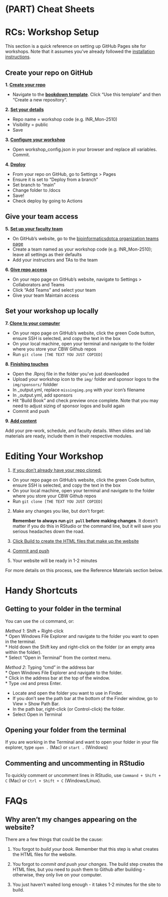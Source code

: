 # (PART) Cheat Sheets {-}

# RCs: Workshop Setup {#rc-cheatsheet}
This section is a quick reference on setting up GitHub Pages site for workshops. Note that it assumes you've already followed the [installation instructions](#installs).

## Create your repo on GitHub
**1. [Create your repo](#create-repo)**

* Navigate to the **<a href="https://github.com/cbw-dev/bookdown-template" target="_blank">bookdown template</a>**. Click "Use this template" and then "Create a new repository". 

**2. [Set your details](#create-repo)**  

* Repo name = workshop code (e.g. INR_Mon-2510)
* Visibility = public
* Save

**3. [Configure your workshop](#configure-details)**  

* Open workshop_config.json in your browser and replace all variables. Commit.

**4. [Deploy](#deploy-website)**  

* From your repo on GitHub, go to Settings > Pages
* Ensure it is set to "Deploy from a branch"
* Set branch to "main"
* Change folder to /docs
* Save!
* Check deploy by going to Actions

## Give your team access
**5. [Set up your faculty team](#faculty-team)**  

* On GitHub's website, go to the [bioinformaticsdotca organization teams page](https://github.com/orgs/bioinformaticsdotca/teams)
* Create a team named as your workshop code (e.g. INR_Mon-2510); leave all settings as their defaults
* Add your instructors and TAs to the team

**6. [Give repo access](#faculty-team)**  

* On your repo page on GitHub's website, navigate to Settings > Collaborators and Teams
* Click "Add Teams" and select your team
* Give your team Maintain access

## Set your workshop up locally
**7. [Clone to your computer](#clone)**  

* On your repo page on GitHub's website, click the green Code button, ensure SSH is selected, and copy the text in the box
* On your local machine, open your terminal and navigate to the folder where you store your CBW Github repos
* Run ``git clone [THE TEXT YOU JUST COPIED]``

**8. [Finishing touches](#finishing-touches)**  

* Open the .Rproj file in the folder you've just downloaded
* Upload your workshop icon to the ``img/`` folder and sponsor logos to the ``img/sponsors/`` foldder
* In _output.yml, replace ``missingimg.png`` with your icon's filename
* In _output.yml, add sponsors
* Hit "Build Book" and check preview once complete. Note that you may need to adjust sizing of sponsor logos and build again
* Commit and push

**9. [Add content](#whats-next)**

Add your pre-work, schedule, and faculty details. When slides and lab materials are ready, include them in their respective modules.

# Editing Your Workshop {#editing-cheatsheet}
1.  [If you don't already have your repo cloned:](#clone)

* On your repo page on GitHub's website, click the green Code button, ensure SSH is selected, and copy the text in the box
* On your local machine, open your terminal and navigate to the folder where you store your CBW Github repos
* Run ``git clone [THE TEXT YOU JUST COPIED]``

2.  Make any changes you like, but don't forget:

    :::: {.callout type="red" title="Remember to pull first!" style="subtle" icon="fas fa-circle-info"}
    
    **Remember to always run `git pull` before making changes**. It doesn't matter if you do this in RStudio or the command line, but it will save you serious headaches down the road.
    
    ::::

3.  [Click Build to create the HTML files that make up the website](#finishing-touches)

4.  [Commit and push](#finishing-touches)

5.  Your website will be ready in 1-2 minutes

For more details on this process, see the Reference Materials section below.

# Handy Shortcuts {#handy-shortcuts}

## Getting to your folder in the terminal
You can use the `cd` command, or:

:::: {.callout type="gray" title="Windows" collapsible="true" style="plain" icon="fas fa-circle-info"}

*Method 1*: Shift + Right-click  
* Open Windows File Explorer and navigate to the folder you want to open in the terminal.  
* Hold down the Shift key and right-click on the folder (or an empty area within the folder).  
* Select "Open in Terminal" from the context menu.   
  
*Method 2*: Typing "cmd" in the address bar  
* Open Windows File Explorer and navigate to the folder.  
* Click in the address bar at the top of the window.  
* Type `cmd` and press Enter.

::::

:::: {.callout type="gray" title="Mac" collapsible="true" style="plain" icon="fas fa-circle-info"}

* Locate and open the folder you want to use in Finder. 
* If you don't see the path bar at the bottom of the Finder window, go to View > Show Path Bar. 
* In the path bar, right-click (or Control-click) the folder. 
* Select Open in Terminal

::::


## Opening your folder from the terminal
If you are working in the Terminal and want to open your folder in your file explorer, type `open .` (Mac) or `start .` (Windows)

## Commenting and uncommenting in RStudio {#commenting}
To quickly comment or uncomment lines in RStudio, use `Command + Shift + C` (Mac) or `Ctrl + Shift + C` (Windows/Linux).


# FAQs {#faq}

## Why aren't my changes appearing on the website? {#changes-not-appearing}
There are a few things that could be the cause:

1.  You forgot to *build your book*. Remember that this step is what creates the HTML files for the website.

2.  You forgot to *commit and push your changes*. The build step creates the HTML files, but you need to push them to Github after building - otherwise, they only live on your computer.

3.  You just haven't waited long enough - it takes 1-2 minutes for the site to build.
